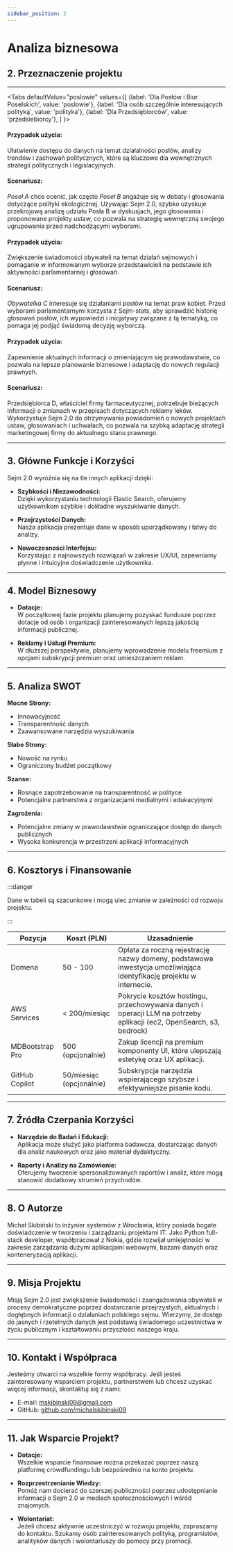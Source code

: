 ```yaml
---
sidebar_position: 2
---
```


# Analiza biznesowa

## 2. Przeznaczenie projektu


---

<Tabs
    defaultValue="poslowie"
    values={[
        {label: 'Dla Posłów i Biur Poselskich', value: 'poslowie'},
        {label: 'Dla osób szczególnie interesujących polityką', value: 'polityka'},
        {label: 'Dla Przedsiębiorców', value: 'przedsiebiorcy'},
    ]
}>

<TabItem value="poslowie">

#### Przypadek użycia:

Ułatwienie dostępu do danych na temat działalności posłów, analizy trendów i zachowań politycznych, które są kluczowe dla wewnętrznych strategii politycznych i legislacyjnych.

#### Scenariusz:

*Poseł A* chce ocenić, jak często *Poseł B* angażuje się w debaty i głosowania dotyczące polityki ekologicznej. Używając Sejm 2.0, szybko uzyskuje przekrojową analizę udziału Posła B w dyskusjach, jego głosowania i proponowane projekty ustaw, co pozwala na strategię wewnętrzną swojego ugrupowania przed nadchodzącymi wyborami.

</TabItem>


<TabItem value="polityka">

#### Przypadek użycia:

Zwiększenie świadomości obywateli na temat działań sejmowych i pomaganie w informowanym wyborze przedstawicieli na podstawie ich aktywności parlamentarnej i głosowań.

#### Scenariusz:

 *Obywatelka C* interesuje się działaniami posłów na temat praw kobiet. Przed wyborami parlamentarnymi korzysta z Sejm-stats, aby sprawdzić historię głosowań posłów, ich wypowiedzi i inicjatywy związane z tą tematyką, co pomaga jej podjąć świadomą decyzję wyborczą.

</TabItem>

<TabItem value="przedsiebiorcy">

#### Przypadek użycia:

Zapewnienie aktualnych informacji o zmieniającym się prawodawstwie, co pozwala na lepsze planowanie biznesowe i adaptację do nowych regulacji prawnych.

#### Scenariusz:


Przedsiębiorca D, właściciel firmy farmaceutycznej, potrzebuje bieżących informacji o zmianach w przepisach dotyczących reklamy leków. Wykorzystuje Sejm 2.0 do otrzymywania powiadomień o nowych projektach ustaw, głosowaniach i uchwałach, co pozwala na szybką adaptację strategii marketingowej firmy do aktualnego stanu prawnego.

</TabItem>

</Tabs>

---

## 3. Główne Funkcje i Korzyści
Sejm 2.0 wyróżnia się na tle innych aplikacji dzięki:

- **Szybkości i Niezawodności:**  
Dzięki wykorzystaniu technologii Elastic Search, oferujemy użytkownikom szybkie i dokładne wyszukiwanie danych.

- **Przejrzystości Danych:**  
Nasza aplikacja prezentuje dane w sposób uporządkowany i łatwy do analizy.

- **Nowoczesności Interfejsu:**  
Korzystając z najnowszych rozwiązań w zakresie UX/UI, zapewniamy płynne i intuicyjne doświadczenie użytkownika.

---

## 4. Model Biznesowy
- **Dotacje:**  
W początkowej fazie projektu planujemy pozyskać fundusze poprzez dotacje od osób i organizacji zainteresowanych lepszą jakością informacji publicznej.

- **Reklamy i Usługi Premium:**  
W dłuższej perspektywie, planujemy wprowadzenie modelu freemium z opcjami subskrypcji premium oraz umieszczaniem reklam.

---

## 5. Analiza SWOT
**Mocne Strony:**  
- Innowacyjność
- Transparentność danych
- Zaawansowane narzędzia wyszukiwania

**Słabe Strony:**  
- Nowość na rynku
- Ograniczony budżet początkowy

**Szanse:**  
- Rosnące zapotrzebowanie na transparentność w polityce
- Potencjalne partnerstwa z organizacjami medialnymi i edukacyjnymi

**Zagrożenia:**  
- Potencjalne zmiany w prawodawstwie ograniczające dostęp do danych publicznych
- Wysoka konkurencja w przestrzeni aplikacji informacyjnych

---

## 6. Kosztorys i Finansowanie

:::danger 

Dane w tabeli są szacunkowe i mogą ulec zmianie w zależności od rozwoju projektu.

:::


| Pozycja         | Koszt (PLN)              | Uzasadnienie                                                                                                          |
| --------------- | ------------------------ | --------------------------------------------------------------------------------------------------------------------- |
| Domena          | 50 - 100                 | Opłata za roczną rejestrację nazwy domeny, podstawowa inwestycja umożliwiająca identyfikację projektu w internecie.   |
| AWS Services    | < 200/miesiąc            | Pokrycie kosztów hostingu, przechowywania danych i operacji LLM na potrzeby  aplikacji (ec2, OpenSearch, s3, bedrock) |
| MDBootstrap Pro | 500 (opcjonalnie)        | Zakup licencji na premium komponenty UI, które ulepszają estetykę oraz UX aplikacji.                                  |
| GitHub Copilot  | 50/miesiąc (opcjonalnie) | Subskrypcja narzędzia wspierającego szybsze i efektywniejsze pisanie kodu.                                            |


---



## 7. Źródła Czerpania Korzyści
- **Narzędzie do Badań i Edukacji:**  
Aplikacja może służyć jako platforma badawcza, dostarczając danych dla analiz naukowych oraz jako materiał dydaktyczny.

- **Raporty i Analizy na Zamówienie:**  
Oferujemy tworzenie spersonalizowanych raportów i analiz, które mogą stanowić dodatkowy strumień przychodów.

---

## 8. O Autorze
Michał Skibiński to inżynier systemów z Wrocławia, który posiada bogate doświadczenie w tworzeniu i zarządzaniu projektami IT. Jako Python full-stack developer, współpracował z Nokia, gdzie rozwijał umiejętności w zakresie zarządzania dużymi aplikacjami webowymi, bazami danych oraz konteneryzacją aplikacji.

---

## 9. Misja Projektu
Misją Sejm 2.0 jest zwiększenie świadomości i zaangażowania obywateli w procesy demokratyczne poprzez dostarczanie przejrzystych, aktualnych i dogłębnych informacji o działaniach polskiego sejmu. Wierzymy, że dostęp do jasnych i rzetelnych danych jest podstawą świadomego uczestnictwa w życiu publicznym i kształtowaniu przyszłości naszego kraju.

---

## 10. Kontakt i Współpraca
Jesteśmy otwarci na wszelkie formy współpracy. Jeśli jesteś zainteresowany wsparciem projektu, partnerstwem lub chcesz uzyskać więcej informacji, skontaktuj się z nami:

- E-mail: [mskibinski09@gmail.com](mailto:mskibinski09@gmail.com)
- GitHub: [github.com/michalskibinski09](https://github.com/michalskibinski09)

---

## 11. Jak Wsparcie Projekt?
- **Dotacje:**  
Wszelkie wsparcie finansowe można przekazać poprzez naszą platformę crowdfundingu lub bezpośrednio na konto projektu.

- **Rozprzestrzenianie Wiedzy:**  
Pomóż nam docierać do szerszej publiczności poprzez udostępnianie informacji o Sejm 2.0 w mediach społecznościowych i wśród znajomych.

- **Wolontariat:**  
Jeżeli chcesz aktywnie uczestniczyć w rozwoju projektu, zapraszamy do kontaktu. Szukamy osób zainteresowanych polityką, programistów, analityków danych i wolontariuszy do pomocy przy promocji.

